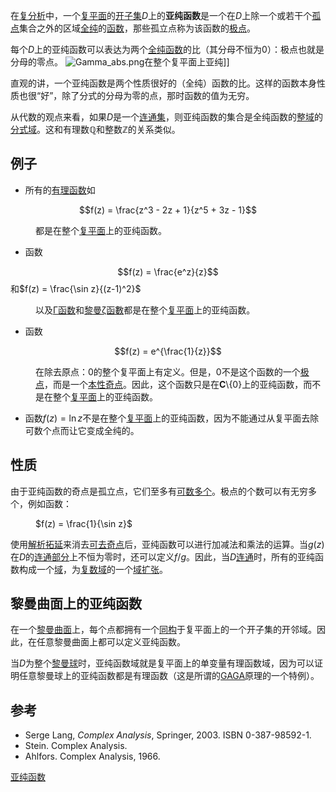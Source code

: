 在[[复分析|复分析]]中，一个[[复平面|复平面]]的[[开集|开子集]]''D''上的'''亚纯函数'''是一个在''D''上除一个或若干个[[孤点|孤点]]集合之外的区域[[全纯|全纯]]的[[函数|函数]]，那些孤立点称为该函数的[[极点_(复分析)|极点]]。

每个''D''上的亚纯函数可以表达为两个[[全纯函数|全纯函数]]的比（其分母不恒为0）：极点也就是分母的零点。
[[File:Gamma_abs.png|thumb]]在整个复平面上亚纯]]

直观的讲，一个亚纯函数是两个性质很好的（全纯）函数的比。这样的函数本身性质也很“好”，除了分式的分母为零的点，那时函数的值为无穷。

从代数的观点来看，如果''D''是一个[[连通空间|连通集]]，则亚纯函数的集合是全纯函数的[[整域|整域]]的[[分式域|分式域]]。这和有理数<math> \mathbb{Q}</math>和整数<math> \mathbb{Z}</math>的关系类似。

== 例子 ==
* 所有的[[有理函数|有理函数]]如
::<math> f(z) = \frac{z^3 - 2z + 1}{z^5 + 3z - 1} </math>
:都是在整个[[复平面|复平面]]上的亚纯函数。
* 函数 
::<math> f(z) = \frac{e^z}{z} </math>和<math> f(z) = \frac{\sin z}{(z-1)^2} </math>
:以及[[Γ函数|Γ函数]]和[[黎曼ζ函數|黎曼ζ函數]]都是在整个[[复平面|复平面]]上的亚纯函数。
* 函数 
::<math> f(z) = e^{\frac{1}{z}}</math>
:在除去原点：0的整个复平面上有定义。但是，0不是这个函数的一个[[极点_(复分析)|极点]]，而是一个[[本性奇点|本性奇点]]。因此，这个函数只是在'''C'''\{0}上的亚纯函数，而不是在整个[[复平面|复平面]]上的亚纯函数。
* 函数<math> f(z) = \ln z </math>不是在整个[[复平面|复平面]]上的亚纯函数，因为不能通过从复平面去除可数个点而让它变成全纯的。

== 性质 ==
由于亚纯函数的奇点是孤立点，它们至多有[[可数集|可数多个]]。极点的个数可以有无穷多个，例如函数：
: <math> f(z) = \frac{1}{\sin z} </math>

使用[[解析拓延|解析拓延]]来消去[[可去奇点|可去奇点]]后，亚纯函数可以进行加减法和乘法的运算。当<math>g(z)</math>在''D''的[[连通空间|连通部分]]上不恒为零时，还可以定义''f''/''g''。因此，当''D''[[连通空间|连通]]时，所有的亚纯函数构成一个[[体_(数学)|域]]，为[[复数域|复数域]]的一个[[域扩张|域扩张]]。

== 黎曼曲面上的亚纯函数 ==
在一个[[黎曼曲面|黎曼曲面]]上，每个点都拥有一个[[同构|同构]]于复平面上的一个开子集的开邻域。因此，在任意黎曼曲面上都可以定义亚纯函数。

当''D''为整个[[黎曼球|黎曼球]]时，亚纯函数域就是复平面上的单变量有理函数域，因为可以证明任意黎曼球上的亚纯函数都是有理函数（这是所谓的[[代數幾何與解析幾何|GAGA]]原理的一个特例）。

<!--

For every [[Riemann_surface|Riemann surface]], a meromorphic function is the same as a holomorphic function that maps to the Riemann sphere and which is not constant ∞. The poles correspond to those complex numbers which are mapped to ∞.

On a non-compact [[Riemann_surface|Riemann surface]] every meromorphic function can be realized as a quotient of two (globally defined) holomorphic functions. In contrast, on a compact Riemann surface every holomorphic function is constant, while there always exist non-constant meromorphic functions.

Meromorphic functions on an [[elliptic_curve|elliptic curve]] are also known as [[elliptic_function|elliptic function]]s.


-->

== 参考 ==

* Serge Lang, ''Complex Analysis'', Springer, 2003. ISBN 0-387-98592-1.
* Stein. Complex Analysis.
* Ahlfors. Complex Analysis, 1966.

{{Authority control}}

[[Category:亚纯函数|]]